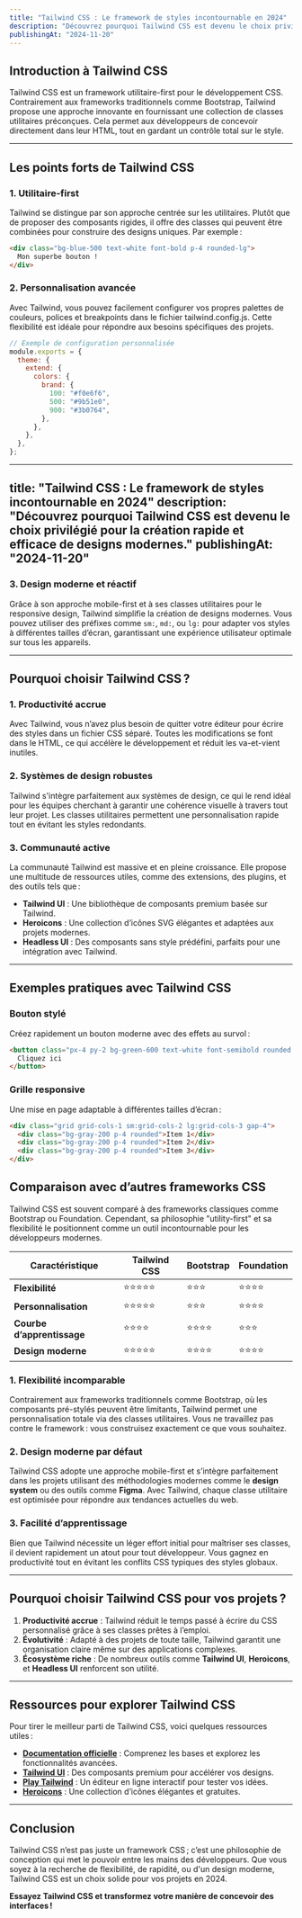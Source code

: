 ```yaml
---
title: "Tailwind CSS : Le framework de styles incontournable en 2024"
description: "Découvrez pourquoi Tailwind CSS est devenu le choix privilégié pour la création rapide et efficace de designs modernes."
publishingAt: "2024-11-20"
---
```


## Introduction à Tailwind CSS

Tailwind CSS est un framework utilitaire-first pour le développement CSS. Contrairement aux frameworks traditionnels comme Bootstrap, Tailwind propose une approche innovante en fournissant une collection de classes utilitaires préconçues. Cela permet aux développeurs de concevoir directement dans leur HTML, tout en gardant un contrôle total sur le style.

---

## Les points forts de Tailwind CSS

### 1. **Utilitaire-first**
Tailwind se distingue par son approche centrée sur les utilitaires. Plutôt que de proposer des composants rigides, il offre des classes qui peuvent être combinées pour construire des designs uniques. Par exemple :

```html
<div class="bg-blue-500 text-white font-bold p-4 rounded-lg">
  Mon superbe bouton !
</div>
```
### 2. **Personnalisation avancée**
Avec Tailwind, vous pouvez facilement configurer vos propres palettes de couleurs, polices et breakpoints dans le fichier tailwind.config.js. Cette flexibilité est idéale pour répondre aux besoins spécifiques des projets.

```javascript
// Exemple de configuration personnalisée
module.exports = {
  theme: {
    extend: {
      colors: {
        brand: {
          100: "#f0e6f6",
          500: "#9b51e0",
          900: "#3b0764",
        },
      },
    },
  },
};
```
---
title: "Tailwind CSS : Le framework de styles incontournable en 2024"
description: "Découvrez pourquoi Tailwind CSS est devenu le choix privilégié pour la création rapide et efficace de designs modernes."
publishingAt: "2024-11-20"
---

### 3. **Design moderne et réactif**

Grâce à son approche mobile-first et à ses classes utilitaires pour le responsive design, Tailwind simplifie la création de designs modernes. Vous pouvez utiliser des préfixes comme `sm:`, `md:`, ou `lg:` pour adapter vos styles à différentes tailles d’écran, garantissant une expérience utilisateur optimale sur tous les appareils.

---

## Pourquoi choisir Tailwind CSS ?

### **1. Productivité accrue**
Avec Tailwind, vous n’avez plus besoin de quitter votre éditeur pour écrire des styles dans un fichier CSS séparé. Toutes les modifications se font dans le HTML, ce qui accélère le développement et réduit les va-et-vient inutiles.

### **2. Systèmes de design robustes**
Tailwind s'intègre parfaitement aux systèmes de design, ce qui le rend idéal pour les équipes cherchant à garantir une cohérence visuelle à travers tout leur projet. Les classes utilitaires permettent une personnalisation rapide tout en évitant les styles redondants.

### **3. Communauté active**
La communauté Tailwind est massive et en pleine croissance. Elle propose une multitude de ressources utiles, comme des extensions, des plugins, et des outils tels que :
- **Tailwind UI** : Une bibliothèque de composants premium basée sur Tailwind.
- **Heroicons** : Une collection d’icônes SVG élégantes et adaptées aux projets modernes.
- **Headless UI** : Des composants sans style prédéfini, parfaits pour une intégration avec Tailwind.

---

## Exemples pratiques avec Tailwind CSS

### **Bouton stylé**
Créez rapidement un bouton moderne avec des effets au survol :

```html
<button class="px-4 py-2 bg-green-600 text-white font-semibold rounded hover:bg-green-700">
  Cliquez ici
</button>
```

### **Grille responsive**
Une mise en page adaptable à différentes tailles d’écran :

```html
<div class="grid grid-cols-1 sm:grid-cols-2 lg:grid-cols-3 gap-4">
  <div class="bg-gray-200 p-4 rounded">Item 1</div>
  <div class="bg-gray-200 p-4 rounded">Item 2</div>
  <div class="bg-gray-200 p-4 rounded">Item 3</div>
</div>
```

## Comparaison avec d’autres frameworks CSS

Tailwind CSS est souvent comparé à des frameworks classiques comme Bootstrap ou Foundation. Cependant, sa philosophie "utility-first" et sa flexibilité le positionnent comme un outil incontournable pour les développeurs modernes.

| **Caractéristique**          | **Tailwind CSS**  | **Bootstrap** | **Foundation** |
|------------------------------|-------------------|---------------|----------------|
| **Flexibilité**              | ⭐⭐⭐⭐⭐      | ⭐⭐⭐      | ⭐⭐⭐⭐     |
| **Personnalisation**         | ⭐⭐⭐⭐⭐      | ⭐⭐⭐      | ⭐⭐⭐⭐     |
| **Courbe d’apprentissage**   | ⭐⭐⭐⭐        | ⭐⭐⭐⭐    | ⭐⭐⭐       |
| **Design moderne**           | ⭐⭐⭐⭐⭐      | ⭐⭐⭐⭐    | ⭐⭐⭐⭐     |

### **1. Flexibilité incomparable**

Contrairement aux frameworks traditionnels comme Bootstrap, où les composants pré-stylés peuvent être limitants, Tailwind permet une personnalisation totale via des classes utilitaires. Vous ne travaillez pas contre le framework : vous construisez exactement ce que vous souhaitez.

### **2. Design moderne par défaut**

Tailwind CSS adopte une approche mobile-first et s’intègre parfaitement dans les projets utilisant des méthodologies modernes comme le **design system** ou des outils comme **Figma**. Avec Tailwind, chaque classe utilitaire est optimisée pour répondre aux tendances actuelles du web.

### **3. Facilité d’apprentissage**

Bien que Tailwind nécessite un léger effort initial pour maîtriser ses classes, il devient rapidement un atout pour tout développeur. Vous gagnez en productivité tout en évitant les conflits CSS typiques des styles globaux.

---

## Pourquoi choisir Tailwind CSS pour vos projets ?

1. **Productivité accrue** : Tailwind réduit le temps passé à écrire du CSS personnalisé grâce à ses classes prêtes à l’emploi.  
2. **Évolutivité** : Adapté à des projets de toute taille, Tailwind garantit une organisation claire même sur des applications complexes.  
3. **Écosystème riche** : De nombreux outils comme **Tailwind UI**, **Heroicons**, et **Headless UI** renforcent son utilité.  

---

## Ressources pour explorer Tailwind CSS

Pour tirer le meilleur parti de Tailwind CSS, voici quelques ressources utiles :

- [**Documentation officielle**](https://tailwindcss.com) : Comprenez les bases et explorez les fonctionnalités avancées.
- [**Tailwind UI**](https://tailwindui.com) : Des composants premium pour accélérer vos designs.
- [**Play Tailwind**](https://play.tailwindcss.com) : Un éditeur en ligne interactif pour tester vos idées.
- [**Heroicons**](https://heroicons.com) : Une collection d’icônes élégantes et gratuites.

---

## Conclusion

Tailwind CSS n’est pas juste un framework CSS ; c’est une philosophie de conception qui met le pouvoir entre les mains des développeurs. Que vous soyez à la recherche de flexibilité, de rapidité, ou d'un design moderne, Tailwind CSS est un choix solide pour vos projets en 2024.

**Essayez Tailwind CSS et transformez votre manière de concevoir des interfaces !**
